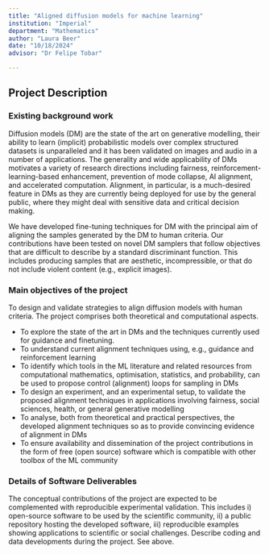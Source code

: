 ```yaml
---
title: "Aligned diffusion models for machine learning"
institution: "Imperial"
department: "Mathematics"
author: "Laura Beer"
date: "10/18/2024"
advisor: "Dr Felipe Tobar"

---
```

## Project Description

### Existing background work

Diffusion models (DM) are the state of the art on generative modelling, their ability to learn (implicit) probabilistic models over complex structured datasets is unparalleled and it has been validated on images and audio in a number of applications. The generality and wide applicability of DMs motivates a variety of research directions including fairness, reinforcement-learning-based enhancement, prevention of mode collapse, AI alignment, and accelerated computation. Alignment, in particular, is a much-desired feature in DMs as they are currently being deployed for use by the general public, where they might deal with sensitive data and critical decision making. 
 
We have developed fine-tuning techniques for DM with the principal aim of aligning the samples generated by the DM to human criteria. Our contributions have been tested on novel DM samplers that follow objectives that are difficult to describe by a standard discriminant function. This includes producing samples that are aesthetic, incompressible, or that do not include violent content (e.g., explicit images).

### Main objectives of the project

To design and validate strategies to align diffusion models with human criteria. The project comprises both theoretical and computational aspects. 

- To explore the state of the art in DMs and the techniques currently used for guidance and finetuning. 
- To understand current alignment techniques using, e.g., guidance and reinforcement learning
- To identify which tools in the ML literature and related resources from computational mathematics, optimisation, statistics, and probability, can be used to propose control (alignment) loops for sampling in DMs
- To design an experiment, and an experimental setup, to validate the proposed alignment techniques in applications involving fairness, social sciences, health, or general generative modelling
- To analyse, both from theoretical and practical perspectives, the developed alignment techniques so as to provide convincing evidence of alignment in DMs
- To ensure availability and dissemination of the project contributions in the form of free (open source) software which is compatible with other toolbox of the ML community

### Details of Software Deliverables

The conceptual contributions of the project are expected to be complemented with reproducible experimental validation. This includes i) open-source software to be used by the scientific community, ii) a public repository hosting the developed software, iii) reproducible examples showing applications to scientific or social challenges.
Describe coding and data developments during the project.
See above.

